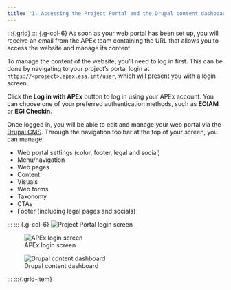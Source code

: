 ```yaml
---
title: "1. Accessing the Project Portal and the Drupal content dashboard"
---
```


:::{.grid}
::: {.g-col-6}
As soon as your web portal has been set up, you will receive an email from the APEx team containing the URL that
allows you to access the website and manage its content.

To manage the content of the website, you’ll need to log in first. This can be done by navigating to your project’s
portal login at `https://<project>.apex.esa.int/user`, which will present you with a login screen.

Click the **Log in with APEx** button to log in using your APEx account. You can choose one of your preferred
authentication methods, such as **EOIAM** or **EGI Checkin**.

Once logged in, you will be able to edit and manage your web portal via the
[Drupal CMS](https://new.drupal.org/docs/drupal-cms). Through the navigation toolbar at the top of your screen, you
can manage:

* Web portal settings (color, footer, legal and social)
* Menu/navigation
* Web pages
* Content
* Visuals
* Web forms
* Taxonomy
* CTAs
* Footer (including legal pages and socials)

:::
::: {.g-col-6}
![Project Portal login screen](./images/login_1.png)

![APEx login screen](./images/login_2.jpg)

![Drupal content dashboard](./images/login_3.png)

:::
:::{.grid-item}
